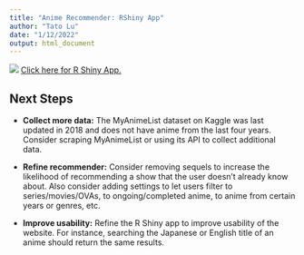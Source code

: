 ```yaml
---
title: "Anime Recommender: RShiny App"
author: "Tato Lu"
date: "1/12/2022"
output: html_document
---
```

![](images/recommender_screenshot.PNG)
[Click here for R Shiny App.](https://tatolu818.shinyapps.io/animelist_recommender/)

## Next Steps

* **Collect more data:** The MyAnimeList dataset on Kaggle was last updated in 2018 and does not have anime from the last four years. Consider scraping MyAnimeList or using its API to collect additional data.

* **Refine recommender:** Consider removing sequels to increase the likelihood of recommending a show that the user doesn't already know about. Also consider adding settings to let users filter to series/movies/OVAs, to ongoing/completed anime, to anime from certain years or genres, etc. 

* **Improve usability:** Refine the R Shiny app to improve usability of the website. For instance, searching the Japanese or English title of an anime should return the same results. 